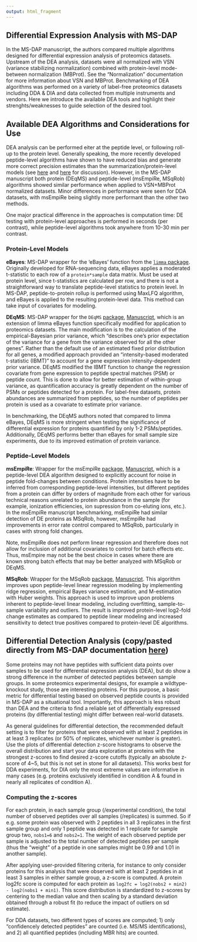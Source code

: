 ```yaml
---
output: html_fragment
---
```


## Differential Expression Analysis with MS-DAP

In the MS-DAP manuscript, the authors compared multiple algorithms designed for differential expression analysis of proteomics datasets. Upstream of the DEA analysis, datasets were all normalized with VSN (variance stabilizing normalization) combined with protein-level mode-between normalization (MBProt). See the "Normalization" documentation for more information about VSN and MBProt. Benchmarking of DEA algorithms was performed on a variety of label-free proteomics datasets including DDA & DIA and data collected from multiple instruments and vendors. Here we introduce the available DEA tools and highlight their strenghts/weaknesses to guide selection of the desired tool.

## Available DEA Algorithms and Considerations for Use

DEA analysis can be performed eiter at the peptide level, or following roll-up to the protein level. Generally speaking, the more recently developed peptide-level algorithms have shown to have reduced bias and generate more correct precision estimates than the summarization/protein-level models (see [here](https://pubs.acs.org/doi/10.1021/pr501223t) and [here](https://pubs.acs.org/doi/10.1021/pr900610q) for discussion). However, in the MS-DAP manuscript both protein (DEqMS) and peptide-level (msEmpiRe, MSqRob) algorithms showed similar performance when applied to VSN+MBProt normalized datasets. Minor differences in performance were seen for DDA datasets, with msEmpiRe being slightly more performant than the other two methods.

One major practical difference in the approaches is computation time: DE testing with protein-level approaches is performed in seconds (per contrast), while peptide-level algorithms took anywhere from 10-30 min per contrast.

### Protein-Level Models

__eBayes__: MS-DAP wrapper for the 'eBayes' function from the [`limma` package](https://bioconductor.org/packages/release/bioc/html/limma.html). Originally developed for RNA-sequencing data, eBayes applies a moderated t-statistic to each row of a `protein*sample` data matrix. Must be used at protein level, since t-statistics are calculated per row, and there is not a straightforward way to translate peptide-level statistics to protein level. In MS-DAP, peptide-to-protein rollup is performed using MaxLFQ algorithm, and eBayes is applied to the resulting protein-level data. This method can take input of covariates for modeling.

__DEqMS__: MS-DAP wrapper for the `DEqMS` [package](https://github.com/yafeng/DEqMS), [Manuscript](https://www.sciencedirect.com/science/article/pii/S1535947620349975?pes=vor), which is an extension of limma eBayes function specifically modified for application to proteomics datasets. The main modification is to the calculation of the empirical-Bayesian prior variance, which "describes one's prior expectation of the variance for a gene from the variance observed for all the other genes". Rather than the default use of an estimated fixed prior distribution for all genes, a modified approach provided an "intensity-based moderated t-statistic (IBMT)" to account for a gene expression intensity-dependent prior variance. DEqMS modified the IBMT function to change the regression covariate from gene expression to peptide spectral matches (PSM) or peptide count. This is done to allow for better estimation of within-group variance, as quantification accuracy is greatly dependent on the number of PSMs or peptides detected for a protein. For label-free datasets, protein abundances are summarized from peptides, so the number of peptides per protein is used as a covariate to estimate prior variance.

In benchmarking, the DEqMS authors noted that compared to limma eBayes, DEqMS is more stringent when testing the significance of differential expression for proteins quantified by only 1-2 PSMs/peptides. Additionally, DEqMS performs better than eBayes for small sample size experiments, due to its improved estimation of protein variance.


### Peptide-Level Models

__msEmpiRe__: Wrapper for the msEmpiRe [package](https://github.com/zimmerlab/MS-EmpiRe), [Manuscript](https://pubmed.ncbi.nlm.nih.gov/31235637/), which is a peptide-level DEA algorithm designed to explicitly account for noise in peptide fold-changes between conditions. Protein intensities have to be inferred from corresponding peptide-level intensities, but different peptides from a protein can differ by orders of magnitude from each other for various technical reasons unrelated to protein abundance in the sample (for example, ionization efficiencies, ion supression from co-eluting ions, etc.). In the msEmpiRe manuscript benchmarking, msEmpiRe had similar detection of DE proteins as MSqRob, however, msEmpiRe had improvements in error rate control compared to MSqRob, particularly in cases with strong fold changes.

Note, msEmpiRe does not perform linear regression and therefore does not allow for inclusion of additional covariates to control for batch effects etc. Thus, msEmpire may not be the best choice in cases where there are known strong batch effects that may be better analyzed with MSqRob or DEqMS.

__MSqRob__: Wrapper for the MSqRob [package](https://github.com/statOmics/MSqRob), [Manuscript](https://pubmed.ncbi.nlm.nih.gov/26566788/). This algorithm improves upon peptide-level linear regression modeling by implementing ridge regression, empirical Bayes variance estimation, and M-estimation with Huber weights. This approach is used to improve upon problems inherent to peptide-level linear modeling, including overfitting, sample-to-sample variability and outliers. The result is improved protein-level log2-fold change estimates as compared to peptide linear modeling and increased sensitivity to detect true positives compared to protein-level DE algorithms. 

## Differential Detection Analysis (copy/pasted directly from MS-DAP documentation [here](https://github.com/ftwkoopmans/msdap/blob/master/doc/differential_detection.md))

Some proteins may not have peptides with sufficient data points over
samples to be used for differential expression analysis (DEA), but do
show a strong difference in the number of detected peptides between
sample groups. In some proteomics experimental designs, for example a
wildtype-knockout study, those are interesting proteins. For this
purpose, a basic metric for differential testing based on observed
peptide counts is provided in MS-DAP as a situational tool. Importantly,
this approach is less robust than DEA and the criteria to find a
reliable set of differentially expressed proteins (by differential
testing) might differ between real-world datasets.

As general guidelines for differential detection, the recommended
default setting is to filter for proteins that were observed with at
least 2 peptides in at least 3 replicates (or 50% of replicates,
whichever number is greater). Use the plots of differential detection
z-score histograms to observe the overall distribution and start your
data exploration at proteins with the strongest z-scores to find desired
z-score cutoffs (typically an absolute z-score of 4~5, but this is not
set in stone for all datasets). This works best for DDA experiments, for
DIA only the most extreme values are informative in many cases
(e.g. proteins exclusively identified in condition A & found in nearly
all replicates of condition A).

### Computing the z-scores

For each protein, in each sample group (/experimental condition), the
total number of observed peptides over all samples (/replicates) is
summed. So if e.g. some protein was observed with 2 peptides in all 3
replicates in the first sample group and only 1 peptide was detected in
1 replicate for sample group two, `nobs1=6` and `nobs2=1`. The weight of
each observed peptide per sample is adjusted to the total number of
detected peptides per sample (thus the “weight” of a peptide in one
samples might be 0.99 and 1.01 in another sample).

After applying user-provided filtering criteria, for instance to only
consider proteins for this analysis that were observed with at least 2
peptides in at least 3 samples in either sample group, a z-score is
computed. A protein log2fc score is computed for each protein as
`log2fc = log2(nobs2 + min2) - log2(nobs1 + min1)`. This score
distribution is standardized to z-scores by centering to the median
value and then scaling by a standard deviation obtained through a robust
fit (to reduce the impact of outliers on sd estimate).

For DDA datasets, two different types of scores are computed; 1) only
“confidencely detected peptides” are counted (i.e. MS/MS
identifications), and 2) all quantified peptides (including MBR hits)
are counted.
